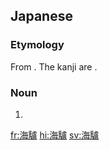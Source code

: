 ==Japanese==
{{DEFAULTSORT:あしか}}
{{ja-kanjitab|yomi=irr}}

===Etymology===
From {{com|ja|海|t1=[[sea]]|驢|t2=[[donkey]]}}. The kanji are {{juku|sort=あしか}}.

===Noun===
{{ja-noun|あしか|アシカ}}

# {{altspell|lang=ja|葦鹿||[[sea lion]]}}

[[fr:海驢]]
[[hi:海驢]]
[[sv:海驢]]